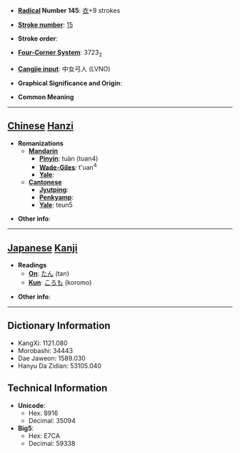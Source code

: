 * '''[[Wiktionary:Chinese radical index| Radical]] Number 145''': [[Wiktionary:Chinese radical index 衣|衣]]+9 strokes

* '''[[Wiktionary:Chinese total strokes index|Stroke number]]''': [[Wiktionary:Chinese total strokes index 15|15]]

* '''Stroke order''': 

* '''[[Wiktionary:Chinese four corner index|Four-Corner System]]''': 3723<sub>2</sub>

* '''[[Wiktionary:Chinese Cangjie index|Cangjie input]]''': 中女弓人 (LVNO)

* '''Graphical Significance and Origin''': 

* '''Common Meaning'''

----

== [[Chinese]] [[Hanzi]] ==

* '''Romanizations'''
** '''[[Mandarin]]'''
*** '''[[Pinyin]]''': tuàn (tuan4)
*** '''[[Wade-Giles]]''': t'uan<sup>4</sup>
*** '''[[Yale]]''': 
** '''[[Cantonese]]'''
*** '''[[Jyutping]]''':
*** '''[[Penkyamp]]''': 
*** '''[[Yale]]''': teun5

* '''Other info''': 

----

== [[Japanese]] [[Kanji]] ==

* '''Readings'''
** '''[[On]]''': [[たん]] (tan)
** '''[[Kun]]''': [[ころも]] (koromo)

* '''Other info''':  

----

== Dictionary Information ==

* KangXi: 1121.080
* Morobashi: 34443
* Dae Jaweon: 1589.030
* Hanyu Da Zidian: 53105.040

== Technical Information ==

* '''Unicode''':
** Hex: 8916
** Decimal: 35094
* '''Big5''':
** Hex: E7CA
** Decimal: 59338